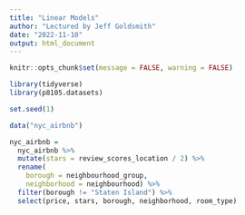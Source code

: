 ```yaml
---
title: "Linear Models"
author: "Lectured by Jeff Goldsmith"
date: "2022-11-10"
output: html_document
---
```


```r
knitr::opts_chunk$set(message = FALSE, warning = FALSE)

library(tidyverse)
library(p8105.datasets)

set.seed(1)
```

```r
data("nyc_airbnb")

nyc_airbnb = 
  nyc_airbnb %>% 
  mutate(stars = review_scores_location / 2) %>% 
  rename(
    borough = neighbourhood_group,
    neighborhood = neighbourhood) %>% 
  filter(borough != "Staten Island") %>% 
  select(price, stars, borough, neighborhood, room_type)
```

